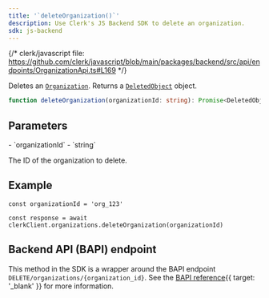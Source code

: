```yaml
---
title: '`deleteOrganization()`'
description: Use Clerk's JS Backend SDK to delete an organization.
sdk: js-backend
---
```


{/* clerk/javascript file: https://github.com/clerk/javascript/blob/main/packages/backend/src/api/endpoints/OrganizationApi.ts#L169 */}

Deletes an [`Organization`](/docs/references/backend/types/backend-organization). Returns a [`DeletedObject`](/docs/references/javascript/types/deleted-object) object.

```ts
function deleteOrganization(organizationId: string): Promise<DeletedObject>
```

## Parameters

<Properties>
  - `organizationId`
  - `string`

  The ID of the organization to delete.
</Properties>

## Example

<Include src="_partials/backend/usage" />

```tsx
const organizationId = 'org_123'

const response = await clerkClient.organizations.deleteOrganization(organizationId)
```

## Backend API (BAPI) endpoint

This method in the SDK is a wrapper around the BAPI endpoint `DELETE/organizations/{organization_id}`. See the [BAPI reference](/docs/reference/backend-api/tag/organizations/delete/organizations/\{organization_id}){{ target: '_blank' }} for more information.
